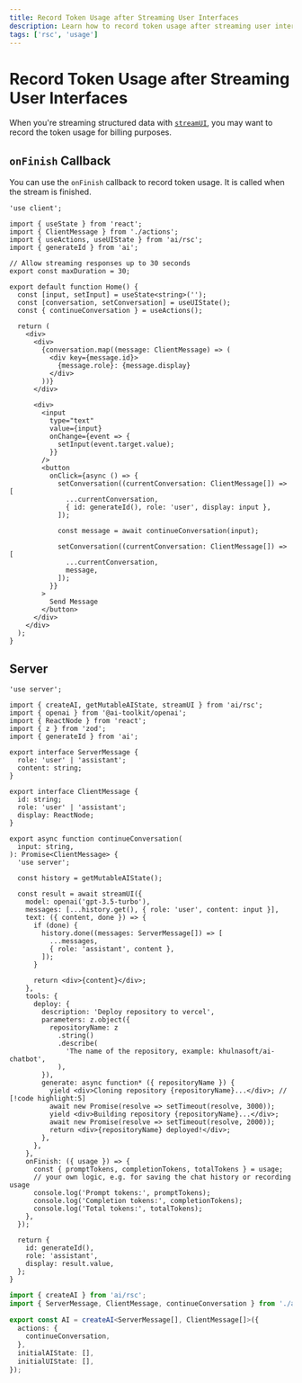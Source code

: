 ```yaml
---
title: Record Token Usage after Streaming User Interfaces
description: Learn how to record token usage after streaming user interfaces using the AI TOOLKIT and React Server Components
tags: ['rsc', 'usage']
---
```


# Record Token Usage after Streaming User Interfaces

When you're streaming structured data with [`streamUI`](/docs/reference/ai-toolkit-rsc/stream-ui),
you may want to record the token usage for billing purposes.

## `onFinish` Callback

You can use the `onFinish` callback to record token usage.
It is called when the stream is finished.

```tsx filename='app/page.tsx'
'use client';

import { useState } from 'react';
import { ClientMessage } from './actions';
import { useActions, useUIState } from 'ai/rsc';
import { generateId } from 'ai';

// Allow streaming responses up to 30 seconds
export const maxDuration = 30;

export default function Home() {
  const [input, setInput] = useState<string>('');
  const [conversation, setConversation] = useUIState();
  const { continueConversation } = useActions();

  return (
    <div>
      <div>
        {conversation.map((message: ClientMessage) => (
          <div key={message.id}>
            {message.role}: {message.display}
          </div>
        ))}
      </div>

      <div>
        <input
          type="text"
          value={input}
          onChange={event => {
            setInput(event.target.value);
          }}
        />
        <button
          onClick={async () => {
            setConversation((currentConversation: ClientMessage[]) => [
              ...currentConversation,
              { id: generateId(), role: 'user', display: input },
            ]);

            const message = await continueConversation(input);

            setConversation((currentConversation: ClientMessage[]) => [
              ...currentConversation,
              message,
            ]);
          }}
        >
          Send Message
        </button>
      </div>
    </div>
  );
}
```

## Server

```tsx filename='app/actions.tsx' highlight={"57-63"}
'use server';

import { createAI, getMutableAIState, streamUI } from 'ai/rsc';
import { openai } from '@ai-toolkit/openai';
import { ReactNode } from 'react';
import { z } from 'zod';
import { generateId } from 'ai';

export interface ServerMessage {
  role: 'user' | 'assistant';
  content: string;
}

export interface ClientMessage {
  id: string;
  role: 'user' | 'assistant';
  display: ReactNode;
}

export async function continueConversation(
  input: string,
): Promise<ClientMessage> {
  'use server';

  const history = getMutableAIState();

  const result = await streamUI({
    model: openai('gpt-3.5-turbo'),
    messages: [...history.get(), { role: 'user', content: input }],
    text: ({ content, done }) => {
      if (done) {
        history.done((messages: ServerMessage[]) => [
          ...messages,
          { role: 'assistant', content },
        ]);
      }

      return <div>{content}</div>;
    },
    tools: {
      deploy: {
        description: 'Deploy repository to vercel',
        parameters: z.object({
          repositoryName: z
            .string()
            .describe(
              'The name of the repository, example: khulnasoft/ai-chatbot',
            ),
        }),
        generate: async function* ({ repositoryName }) {
          yield <div>Cloning repository {repositoryName}...</div>; // [!code highlight:5]
          await new Promise(resolve => setTimeout(resolve, 3000));
          yield <div>Building repository {repositoryName}...</div>;
          await new Promise(resolve => setTimeout(resolve, 2000));
          return <div>{repositoryName} deployed!</div>;
        },
      },
    },
    onFinish: ({ usage }) => {
      const { promptTokens, completionTokens, totalTokens } = usage;
      // your own logic, e.g. for saving the chat history or recording usage
      console.log('Prompt tokens:', promptTokens);
      console.log('Completion tokens:', completionTokens);
      console.log('Total tokens:', totalTokens);
    },
  });

  return {
    id: generateId(),
    role: 'assistant',
    display: result.value,
  };
}
```

```typescript filename='app/ai.ts'
import { createAI } from 'ai/rsc';
import { ServerMessage, ClientMessage, continueConversation } from './actions';

export const AI = createAI<ServerMessage[], ClientMessage[]>({
  actions: {
    continueConversation,
  },
  initialAIState: [],
  initialUIState: [],
});
```
